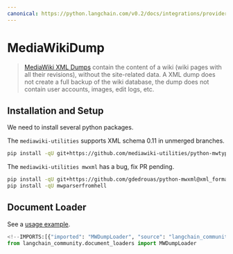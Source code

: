 ```yaml
---
canonical: https://python.langchain.com/v0.2/docs/integrations/providers/mediawikidump/
---
```


# MediaWikiDump

>[MediaWiki XML Dumps](https://www.mediawiki.org/wiki/Manual:Importing_XML_dumps) contain the content of a wiki 
> (wiki pages with all their revisions), without the site-related data. A XML dump does not create a full backup 
> of the wiki database, the dump does not contain user accounts, images, edit logs, etc.


## Installation and Setup

We need to install several python packages.

The `mediawiki-utilities` supports XML schema 0.11 in unmerged branches.
```bash
pip install -qU git+https://github.com/mediawiki-utilities/python-mwtypes@updates_schema_0.11
```

The `mediawiki-utilities mwxml` has a bug, fix PR pending.

```bash
pip install -qU git+https://github.com/gdedrouas/python-mwxml@xml_format_0.11
pip install -qU mwparserfromhell
```

## Document Loader

See a [usage example](/docs/integrations/document_loaders/mediawikidump).


```python
<!--IMPORTS:[{"imported": "MWDumpLoader", "source": "langchain_community.document_loaders", "docs": "https://api.python.langchain.com/en/latest/document_loaders/langchain_community.document_loaders.mediawikidump.MWDumpLoader.html", "title": "MediaWikiDump"}]-->
from langchain_community.document_loaders import MWDumpLoader
```